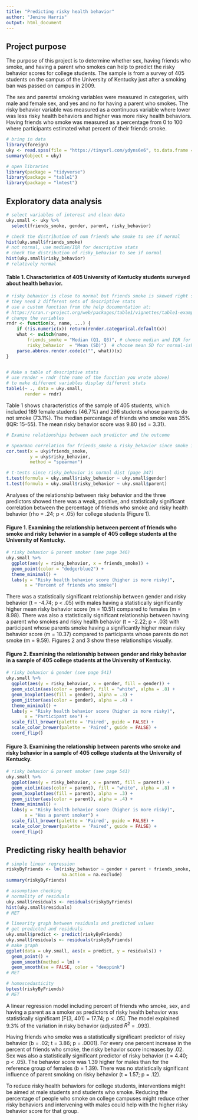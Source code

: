 ```yaml
---
title: "Predicting risky health behavior"
author: "Jenine Harris"
output: html_document
---
```


## Project purpose

The purpose of this project is to determine whether sex, having friends who smoke, and having a parent who smokes can help to predict the risky behavior scores for college students. The sample is from a survey of 405 students on the campus of the University of Kentucky just after a smoking ban was passed on campus in 2009.

The sex and parental smoking variables were measured in categories, with male and female sex, and yes and no for having a parent who smokes. The risky behavior variable was measured as a continuous variable where lower was less risky health behaviors and higher was more risky health behaviors. Having friends who smoke was measured as a percentage from 0 to 100 where participants estimated what percent of their friends smoke. 

```r
# bring in data
library(foreign)
uky <- read.spss(file = "https://tinyurl.com/ydyns6e6", to.data.frame = T)
summary(object = uky)

# open libraries
library(package = "tidyverse")
library(package = "table1")
library(package = "lmtest")
```


## Exploratory data analysis


```r
# select variables of interest and clean data
uky.small <- uky %>% 
  select(friends_smoke, gender, parent, risky_behavior)  
```

```r
# check the distribution of num friends who smoke to see if normal
hist(uky.small$friends_smoke)
# not normal, use median/IQR for descriptive stats
# check the distribution of risky_behavior to see if normal
hist(uky.small$risky_behavior)
# relatively normal
```

#### Table 1. Characteristics of 405 University of Kentucky students surveyed about health behavior.

```r
# risky behavior is close to normal but friends smoke is skewed right so
# they need 2 different sets of descriptive stats
# use a custom function from the help documentation at:
# https://cran.r-project.org/web/packages/table1/vignettes/table1-examples.html
# change the variables
rndr <- function(x, name, ...) {
    if (!is.numeric(x)) return(render.categorical.default(x))
    what <- switch(name,
        friends_smoke = "Median (Q1, Q3)", # choose median and IQR for skewed
        risky_behavior  = "Mean (SD)")  # choose mean SD for normal-ish
    parse.abbrev.render.code(c("", what))(x)
}


# Make a table of descriptive stats
# use render = rndr (the name of the function you wrote above)
# to make different variables display different stats
table1(~ ., data = uky.small,
       render = rndr)
```

Table 1 shows characteristics of the sample of 405 students, which included 189 female students (46.7%) and 296 students whose parents do not smoke (73.1%). The median percentage of friends who smoke was 35% (IQR: 15--55). The mean risky behavior score was 9.80 (sd = 3.31).

```r
# Examine relationships between each predictor and the outcome

# Spearman correlation for friends_smoke & risky_behavior since smoke is nonnormal (page 504)
cor.test(x = uky$friends_smoke,
         y = uky$risky_behavior,
         method = "spearman")

# t-tests since risky_behavior is normal dist (page 347)
t.test(formula = uky.small$risky_behavior ~ uky.small$gender)
t.test(formula = uky.small$risky_behavior ~ uky.small$parent)
```

Analyses of the relationship between risky behavior and the three predictors showed there was a weak, positive, and statistically significant correlation between the percentage of friends who smoke and risky health behavior (rho = .24; p < .05) for college students (Figure 1).

#### Figure 1. Examining the relationship between percent of friends who smoke and risky behavior in a sample of 405 college students at the University of Kentucky. 

```r
# risky behavior & parent smoker (see page 346)
uky.small %>% 
  ggplot(aes(y = risky_behavior, x = friends_smoke)) +
  geom_point(color = "dodgerblue2") +
  theme_minimal() +
  labs(y = "Risky health behavior score (higher is more risky)",
       x = "Percent of friends who smoke")  
```

There was a statistically significant relationship between gender and risky behavior (t = -4.74; p < .05) with males having a statistically significantly higher mean risky behavior score (m = 10.51) compared to females (m = 8.98). There was also a statistically significant relationship between having a parent who smokes and risky health behavior (t = -2.22; p = .03) with participant whose parents smoke having a significantly higher mean risky behavior score (m = 10.37) compared to participants whose parents do not smoke (m = 9.59). Figures 2 and 3 show these relationships visually.

#### Figure 2. Examining the relationship between gender and risky behavior in a sample of 405 college students at the University of Kentucky. 

```r
# risky behavior & gender (see page 541)
uky.small %>% 
  ggplot(aes(y = risky_behavior, x = gender, fill = gender)) +
  geom_violin(aes(color = gender), fill = "white", alpha = .8) +
  geom_boxplot(aes(fill = gender), alpha = .3) +
  geom_jitter(aes(color = gender), alpha = .4) +
  theme_minimal() +
  labs(y = "Risky health behavior score (higher is more risky)",
       x = "Participant sex") +
  scale_fill_brewer(palette = 'Paired', guide = FALSE) +
  scale_color_brewer(palette = 'Paired', guide = FALSE) +
  coord_flip() 
```

#### Figure 3. Examining the relationship between parents who smoke and risky behavior in a sample of 405 college students at the University of Kentucky. 

```r
# risky behavior & parent smoker (see page 541)
uky.small %>% 
  ggplot(aes(y = risky_behavior, x = parent, fill = parent)) +
  geom_violin(aes(color = parent), fill = "white", alpha = .8) +
  geom_boxplot(aes(fill = parent), alpha = .3) +
  geom_jitter(aes(color = parent), alpha = .4) +
  theme_minimal() +
  labs(y = "Risky health behavior score (higher is more risky)",
       x = "Has a parent smoker") +
  scale_fill_brewer(palette = 'Paired', guide = FALSE) +
  scale_color_brewer(palette = 'Paired', guide = FALSE) +
  coord_flip() 
```

## Predicting risky health behavior

```r
# simple linear regression 
riskyByFriends <- lm(risky_behavior ~ gender + parent + friends_smoke, data = uky.small, 
                     na.action = na.exclude)
summary(riskyByFriends)

# assumption checking
# normality of residuals
uky.small$residuals <- residuals(riskyByFriends)
hist(uky.small$residuals)
# MET

# linearity graph between residuals and predicted values
# get predicted and residuals
uky.small$predict <- predict(riskyByFriends)
uky.small$residuals <- residuals(riskyByFriends)
# make graph
ggplot(data = uky.small, aes(x = predict, y = residuals)) +
  geom_point() +
  geom_smooth(method = lm) +
  geom_smooth(se = FALSE, color = "deeppink")
# MET

# homoscedasticity
bptest(riskyByFriends)
# MET


```

A linear regression model including percent of friends who smoke, sex, and having a parent as a smoker as predictors of risky health behavior was statistically significant [F(3, 401) = 17.74; p < .05]. The model explained 9.3% of the variation in risky behavior (adjusted $R^2$ = .093). 

Having friends who smoke was a statistically significant predictor of risky behavior (b = .02; t = 3.86; p = .0001). For every one percent increase in the percent of friends who smoke, the risky behavior score increases by .02. Sex was also a statistically significant predictor of risky behavior (t = 4.40; p < .05). The behavior score was 1.39 higher for males than for the reference group of females (b = 1.39). There was no statistically significant influence of parent smoking on risky behavior (t = 1.57; p = .12).

To reduce risky health behaviors for college students, interventions might be aimed at male students and students who smoke. Reducing the percentage of people who smoke on college campuses might reduce other risky behaviors and intervening with males could help with the higher risky behavior score for that group.

